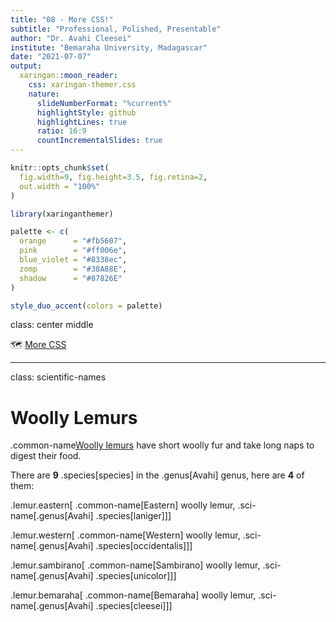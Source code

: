```yaml
---
title: "08 - More CSS!"
subtitle: "Professional, Polished, Presentable"
author: "Dr. Avahi Cleesei"
institute: "Bemaraha University, Madagascar"
date: "2021-07-07"
output:
  xaringan::moon_reader:
    css: xaringan-themer.css
    nature:
      slideNumberFormat: "%current%"
      highlightStyle: github
      highlightLines: true
      ratio: 16:9
      countIncrementalSlides: true
---
```


```r
knitr::opts_chunk$set(
  fig.width=9, fig.height=3.5, fig.retina=2,
  out.width = "100%"
)
```

```r
library(xaringanthemer)

palette <- c(
  orange      = "#fb5607",
  pink        = "#ff006e",
  blue_violet = "#8338ec",
  zomp        = "#38A88E",
  shadow      = "#87826E"
)

style_duo_accent(colors = palette)
```

class: center middle

🗺  [More CSS](https://presentable-user2021.netlify.app/materials/act-03/08-more-css)

---
class: scientific-names

# Woolly Lemurs

.common-name[Woolly lemurs] have short woolly fur and take long naps to digest their food.

There are **9** .species[species] in the .genus[Avahi] genus, here are **4** of them:

.lemur.eastern[
.common-name[Eastern] woolly lemur, .sci-name[.genus[Avahi] .species[laniger]]
]

.lemur.western[
.common-name[Western] woolly lemur, .sci-name[.genus[Avahi] .species[occidentalis]]
]

.lemur.sambirano[
.common-name[Sambirano] woolly lemur, .sci-name[.genus[Avahi] .species[unicolor]]
]

.lemur.bemaraha[
.common-name[Bemaraha] woolly lemur, .sci-name[.genus[Avahi] .species[cleesei]]
]

<style>
.common-name {
  color: var(--orange);
}



.sci-name {
  font-style: italic;
}
</style>
